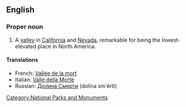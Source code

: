 ==English==
{{wikipedia}}
===Proper noun===
{{en-proper-noun}}

# A [[valley]] in [[California]] and [[Nevada]], remarkable for being the lowest-elevated place in North America.

====Translations====
*French: [[Vallée de la mort]] {{f}}
*Italian: [[Valle della Morte]] {{f}}
*Russian: [[Долина Смерти]] (dolína sm'érti) {{f}}


[[Category:National Parks and Monuments]]